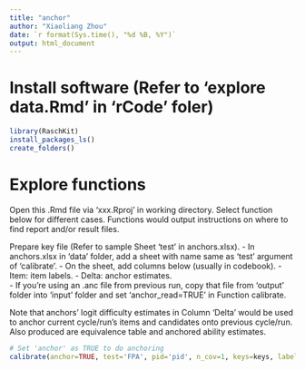 ```yaml
---
title: "anchor"
author: "Xiaoliang Zhou"
date: `r format(Sys.time(), "%d %B, %Y")`
output: html_document
---
```


# Install software (Refer to 'explore data.Rmd' in 'rCode' foler)

```r
library(RaschKit)
install_packages_ls()
create_folders() 
```

# Explore functions

Open this .Rmd file via 'xxx.Rproj' in working directory.
Select function below for different cases. Functions would output instructions 
on where to find report and/or result files.

Prepare key file (Refer to sample Sheet 'test' in anchors.xlsx).
- In anchors.xlsx in 'data' folder, add a sheet with name same as 'test' 
  argument of 'calibrate'.
- On the sheet, add columns below (usually in codebook).
  - Item: item labels.
  - Delta: anchor estimates.  
- If you're using an .anc file from previous run, copy that file from 'output'
  folder into 'input' folder and set 'anchor_read=TRUE' in Function calibrate. 

Note that anchors' logit difficulty estimates in Column 'Delta' would be used to 
anchor current cycle/run's items and candidates onto previous cycle/run. 
Also produced are equivalence table and anchored ability estimates.

```r
# Set 'anchor' as TRUE to do anchoring
calibrate(anchor=TRUE, test='FPA', pid='pid', n_cov=1, keys=keys, labels=labels)
```